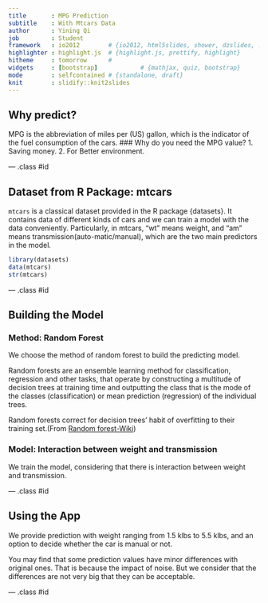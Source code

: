 ```yaml
---
title       : MPG Prediction
subtitle    : With Mtcars Data
author      : Yining Qi
job         : Student
framework   : io2012        # {io2012, html5slides, shower, dzslides, ...}
highlighter : highlight.js  # {highlight.js, prettify, highlight}
hitheme     : tomorrow      # 
widgets     : [bootstrap]            # {mathjax, quiz, bootstrap}
mode        : selfcontained # {standalone, draft}
knit        : slidify::knit2slides
---
```


## Why predict?

MPG is the abbreviation of miles per (US) gallon, which is the indicator of the fuel consumption of the cars. 
### Why do you need the MPG value?
1. Saving money.
2. For Better environment.

--- .class #id

## Dataset from R Package: mtcars

```mtcars``` is a classical dataset provided in the R package {datasets}. It contains data of different kinds of cars and we can train a model with the data conveniently. Particularly, in mtcars, "wt" means weight, and "am" means transmission(auto-matic/manual), which are the two main predictors in the model.
```r
library(datasets)
data(mtcars)
str(mtcars)
```

--- .class #id

## Building the Model

### Method: Random Forest

We choose the method of random forest to build the predicting model.

Random forests are an ensemble learning method for classification, regression and other tasks, that operate by constructing a multitude of decision trees at training time and outputting the class that is the mode of the classes (classification) or mean prediction (regression) of the individual trees. 

Random forests correct for decision trees' habit of overfitting to their training set.(From [Random forest-Wiki](https://en.wikipedia.org/wiki/Random_forest))

### Model: Interaction between weight and transmission

We train the model, considering that there is interaction between weight and transmission. 

--- .class #id

## Using the App

We provide prediction with weight ranging from 1.5 klbs to 5.5 klbs, and an option to decide whether the car is manual or not. 

You may find that some prediction values have minor differences with original ones. That is because the impact of noise. But we consider that the differences are not very big that they can be acceptable.

--- .class #id